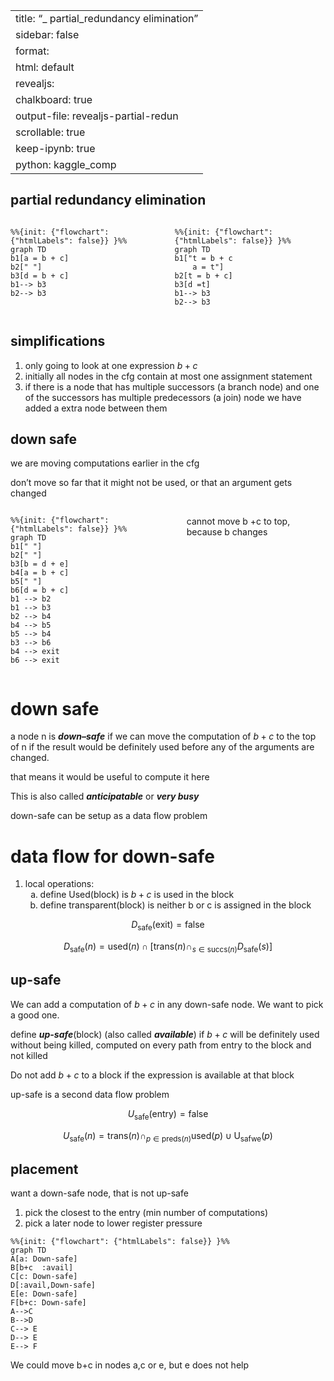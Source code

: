 
---
title: "_ partial_redundancy elimination"
sidebar: false 
format: 
    html: default
    revealjs:
        chalkboard: true
        output-file: revealjs-partial-redun
        scrollable: true
keep-ipynb: true
python: kaggle_comp
---




## partial redundancy elimination

::: {.columns}
::: {.column}
```mermaid
%%{init: {"flowchart": {"htmlLabels": false}} }%%
graph TD
b1[a = b + c]
b2[" "]
b3[d = b + c]
b1--> b3
b2--> b3
```

:::
::: {.column}
```mermaid
%%{init: {"flowchart": {"htmlLabels": false}} }%%
graph TD
b1["t = b + c
    a = t"]
b2[t = b + c]
b3[d =t]
b1--> b3
b2--> b3
```
:::

:::

## simplifications 

1. only going to look at one expression $b + c$
1. initially all nodes in the cfg contain at most one assignment statement 
1. if there is a node that has multiple successors (a branch node)  and one of the successors has multiple predecessors (a join) node we have added a extra node between them



## down safe 

we are moving computations earlier in the cfg 

don't move so far that it might not be used, or that an argument gets changed

::: {.columns}
::: {.column}
```mermaid
%%{init: {"flowchart": {"htmlLabels": false}} }%%
graph TD
b1[" "]
b2[" "]
b3[b = d + e]
b4[a = b + c]
b5[" "]
b6[d = b + c]
b1 --> b2
b1 --> b3
b2 --> b4
b4 --> b5
b5 --> b4
b3 --> b6
b4 --> exit
b6 --> exit

```



:::
::: {.column}

cannot move b +c to top, because b changes
:::

::: 


# down safe 

a node n is ***down--safe*** if we can move the computation of $b+c$ to the top of n
if the result would be definitely used before any of the arguments are changed.

that means it would be useful to compute it here 


This is also called ***anticipatable*** or ***very busy*** 

down-safe can be setup as a data flow problem 

# data flow for down-safe

1) local operations:
    a. define Used(block) is $b +c$ is used in the block
    b. define transparent(block) is neither b or c is assigned in the block



$$
D_{\text{safe}}(\text{exit}) = \text{false}
$$

$$
D_{\text{safe}}(n)=\text{used}(n) \cap [ \text{trans}(n) \cap_{s \in \text{succs}(n)}D_{\text{safe}}(s)] 
$$ 

## up-safe

We can add a computation of $b+c$ in any down-safe node.  We want to pick a good one.

define ***up-safe***(block) (also called ***available***) if $b+c$ will be definitely used without being killed, computed on every path from entry to the block and not killed 

Do not add $b+c$ to a block if the expression is available at that block

up-safe is a second data flow problem


$$
U_{\text{safe}}(\text{entry}) = \text{false}
$$

$$
U_{\text{safe}}(n)=  \text{trans}(n) \cap_{p \in \text{preds}(n)} \text{used}(p) \cup \text{U}_{\text{safwe}}(p)
$$


## placement 

want a down-safe node, that is not up-safe 

1. pick the closest to the entry (min number of computations)
1. pick a later node to lower register pressure 

```mermaid
%%{init: {"flowchart": {"htmlLabels": false}} }%%
graph TD
A[a: Down-safe]
B[b+c  :avail]
C[c: Down-safe]
D[:avail,Down-safe]
E[e: Down-safe]
F[b+c: Down-safe]
A-->C
B-->D
C--> E
D--> E
E--> F
```

We could move  b+c in nodes a,c or e, but e does not help 